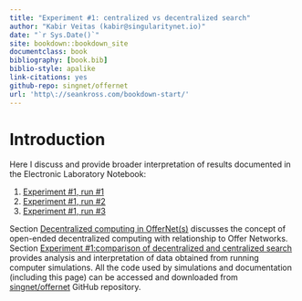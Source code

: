 ```yaml
--- 
title: "Experiment #1: centralized vs decentralized search"
author: "Kabir Veitas (kabir@singularitynet.io)"
date: "`r Sys.Date()`"
site: bookdown::bookdown_site
documentclass: book
bibliography: [book.bib]
biblio-style: apalike
link-citations: yes
github-repo: singnet/offernet
url: 'http\://seankross.com/bookdown-start/'
---
```


# Introduction

Here I discuss and provide broader interpretation of results documented in the Electronic Laboratory Notebook:

1. [Experiment #1, run #1](https://singnet.github.io/offernet/public/original-decentralized-vs-centralized-analysis/)
2. [Experiment #1, run #2](https://singnet.github.io/offernet/public/additional-centralized-vs-decentralized/)
3. [Experiment #1, run #3](https://singnet.github.io/offernet/public/more-centralized-vs-decentralized/)

Section [Decentralized computing in OfferNet(s)](#decentralized-computing-in-offernets) discusses the concept of open-ended decentralized computing with relationship to Offer Networks. Section [Experiment #1:comparison of decentralized and centralized search](#experiment-one) provides analysis and interpretation of data obtained from running computer simulations. All the code used by simulations and documentation (including this page) can be accessed and downloaded from [singnet/offernet](https://github.com/singnet/offernet) GitHub repository.